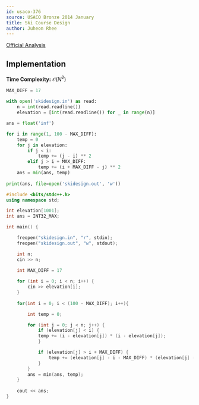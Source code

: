```yaml
---
id: usaco-376
source: USACO Bronze 2014 January
title: Ski Course Design
author: Juheon Rhee
---
```


[Official Analysis](http://www.usaco.org/current/data/sol_skidesign.html)

## Implementation

**Time Complexity:** $\mathcal{O}(N^2)$

<LanguageSection>

<PySection>

```python
MAX_DIFF = 17
	
with open('skidesign.in') as read:
	n = int(read.readline())
	elevation = [int(read.readline()) for _ in range(n)]

ans = float('inf')

for i in range(1, 100 - MAX_DIFF):
	temp = 0
	for j in elevation:
		if j < i:
			temp += (j - i) ** 2
		elif j > i + MAX_DIFF:
			temp += (i + MAX_DIFF - j) ** 2
	ans = min(ans, temp)
    
print(ans, file=open('skidesign.out', 'w'))
```

</PySection>

<CPPSection>

```cpp
#include <bits/stdc++.h>
using namespace std;

int elevation[1001];
int ans = INT32_MAX;

int main() {

	freopen("skidesign.in", "r", stdin);
	freopen("skidesign.out", "w", stdout);

	int n;
	cin >> n;
	
	int MAX_DIFF = 17

	for (int i = 0; i < n; i++) {
		cin >> elevation[i];
	}
	
	for(int i = 0; i < (100 - MAX_DIFF); i++){

		int temp = 0;

		for (int j = 0; j < n; j++) {
			if (elevation[j] < i) {
			temp += (i - elevation[j]) * (i - elevation[j]);
			}

			if (elevation[j] > i + MAX_DIFF) {
				temp += (elevation[j] - i - MAX_DIFF) * (elevation[j] - i - MAX_DIFF);
			}
		}
		ans = min(ans, temp);
	}
	
	cout << ans;
}
```

</CPPSection>

</LanguageSection>

